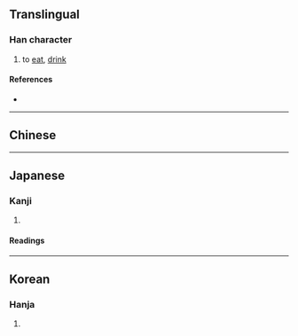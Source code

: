 {{also|餐}}
{{character info/new}}
==Translingual==

===Han character===
{{Han char|rn=30|rad=口|as=09|sn=12|four=|canj=ROIV|ids=⿰口食}}

# to [[eat]], [[drink]]

====References====
* {{Han ref|kx=0201.121|dkj=04015|dj=0424.060|hdz=10658.040|uh=55B0|ud=21936}}

----

==Chinese==
{{zh-see|餐|v}}

----

==Japanese==

===Kanji===
{{ja-kanji|grade=|rs=口09}}

# {{defn|lang=ja|sort=口09}}

====Readings====
{{ja-readings
|kun=く-う<く-ふ, く-らう<く-らふ
}}

----

==Korean==

===Hanja===
{{ko-hanja|hangeul=[[식]]|rv=sik|mr=sik}}

# {{defn|lang=ko|sort=口09}}